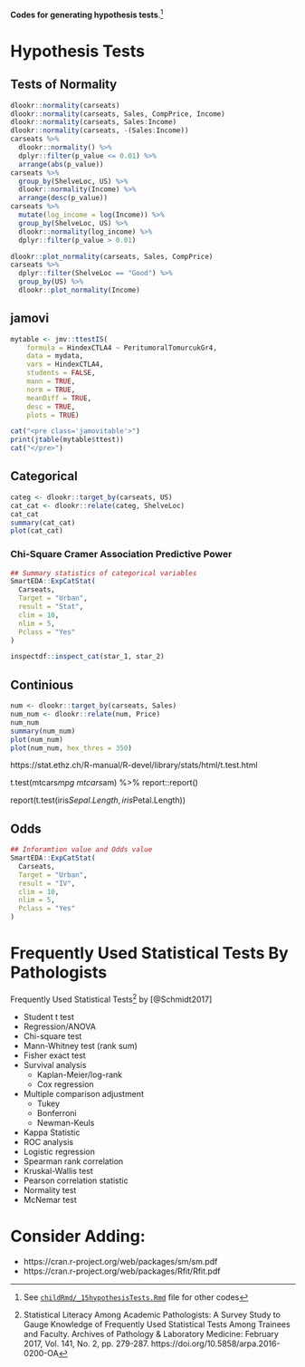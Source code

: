 **Codes for generating hypothesis tests**.^[See [`childRmd/_15hypothesisTests.Rmd`](https://github.com/sbalci/histopathology-template/blob/master/childRmd/_15hypothesisTests.Rmd) file for other codes]


# Hypothesis Tests

## Tests of Normality


```r
dlookr::normality(carseats)
dlookr::normality(carseats, Sales, CompPrice, Income)
dlookr::normality(carseats, Sales:Income)
dlookr::normality(carseats, -(Sales:Income))
carseats %>%
  dlookr::normality() %>%
  dplyr::filter(p_value <= 0.01) %>% 
  arrange(abs(p_value))
carseats %>%
  group_by(ShelveLoc, US) %>%
  dlookr::normality(Income) %>% 
  arrange(desc(p_value))
carseats %>%
  mutate(log_income = log(Income)) %>%
  group_by(ShelveLoc, US) %>%
  dlookr::normality(log_income) %>%
  dplyr::filter(p_value > 0.01)
```


```r
dlookr::plot_normality(carseats, Sales, CompPrice)
carseats %>%
  dplyr::filter(ShelveLoc == "Good") %>%
  group_by(US) %>%
  dlookr::plot_normality(Income)

```



## jamovi



```r
mytable <- jmv::ttestIS(
    formula = HindexCTLA4 ~ PeritumoralTomurcukGr4,
    data = mydata,
    vars = HindexCTLA4,
    students = FALSE,
    mann = TRUE,
    norm = TRUE,
    meanDiff = TRUE,
    desc = TRUE,
    plots = TRUE)

```




```r
cat("<pre class='jamovitable'>")
print(jtable(mytable$ttest))
cat("</pre>")
```




## Categorical




```r
categ <- dlookr::target_by(carseats, US)
cat_cat <- dlookr::relate(categ, ShelveLoc)
cat_cat
summary(cat_cat)
plot(cat_cat)
```


### Chi-Square Cramer Association Predictive Power


```r
## Summary statistics of categorical variables
SmartEDA::ExpCatStat(
  Carseats,
  Target = "Urban",
  result = "Stat",
  clim = 10,
  nlim = 5,
  Pclass = "Yes"
)
```



```r
inspectdf::inspect_cat(star_1, star_2)
```





## Continious

```r
num <- dlookr::target_by(carseats, Sales)
num_num <- dlookr::relate(num, Price)
num_num
summary(num_num)
plot(num_num)
plot(num_num, hex_thres = 350)
```


https://stat.ethz.ch/R-manual/R-devel/library/stats/html/t.test.html

t.test(mtcars$mpg ~ mtcars$am) %>% 
  report::report()


report(t.test(iris$Sepal.Length, iris$Petal.Length))



## Odds


```r
## Inforamtion value and Odds value
SmartEDA::ExpCatStat(
  Carseats,
  Target = "Urban",
  result = "IV",
  clim = 10,
  nlim = 5,
  Pclass = "Yes"
)
```





# Frequently Used Statistical Tests By Pathologists

Frequently Used Statistical Tests^[Statistical Literacy Among Academic Pathologists: A Survey Study to Gauge Knowledge of Frequently Used Statistical Tests Among Trainees and Faculty. Archives of Pathology & Laboratory Medicine: February 2017, Vol. 141, No. 2, pp. 279-287. https://doi.org/10.5858/arpa.2016-0200-OA] by [@Schmidt2017]

- Student t test
- Regression/ANOVA
- Chi-square test
- Mann-Whitney test (rank sum)
- Fisher exact test
- Survival analysis
    - Kaplan-Meier/log-rank
    - Cox regression
- Multiple comparison adjustment
    - Tukey
    - Bonferroni
    - Newman-Keuls
- Kappa Statistic
- ROC analysis
- Logistic regression
- Spearman rank correlation
- Kruskal-Wallis test
- Pearson correlation statistic
- Normality test
- McNemar test

# Consider Adding:
- https://cran.r-project.org/web/packages/sm/sm.pdf
- https://cran.r-project.org/web/packages/Rfit/Rfit.pdf


